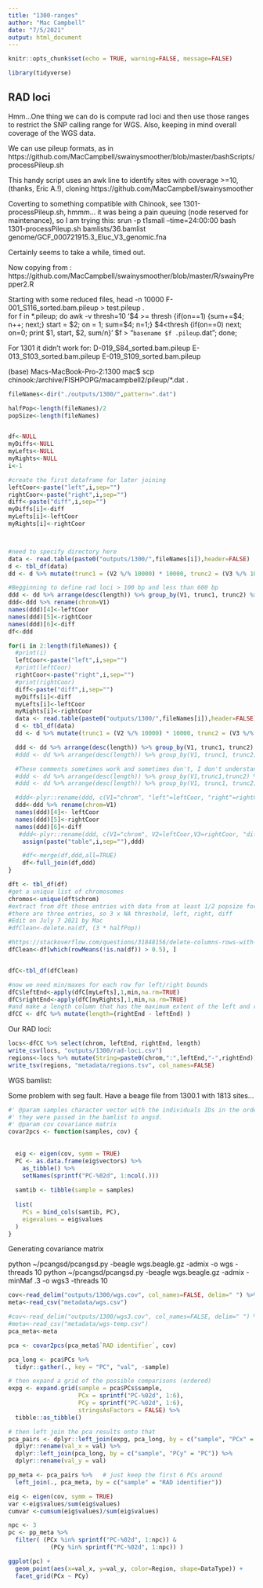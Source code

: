 ```yaml
---
title: "1300-ranges"
author: "Mac Campbell"
date: "7/5/2021"
output: html_document
---
```


```r
knitr::opts_chunk$set(echo = TRUE, warning=FALSE, message=FALSE)
```

```r
library(tidyverse)
```

## RAD loci
Hmm...One thing we can do is compute rad loci and then use those ranges to restrict the SNP calling range for WGS. Also, keeping in mind overall coverage of the WGS data.

We can use pileup formats, as in https://github.com/MacCampbell/swainysmoother/blob/master/bashScripts/processPileup.sh

This handy script uses an awk line to identify sites with coverage >=10, (thanks, Eric A.!), cloning https://github.com/MacCampbell/swainysmoother

Coverting to something compatible with Chinook, see 1301-processPileup.sh, hmmm... it was being a pain queuing (node reserved for maintenance), so I am trying this:
srun -p t1small --time=24:00:00 bash 1301-processPileup.sh bamlists/36.bamlist genome/GCF_000721915.3_Eluc_V3_genomic.fna

Certainly seems to take a while, timed out.

Now copying from : https://github.com/MacCampbell/swainysmoother/blob/master/R/swainyPrepper2.R

Starting with some reduced files, head -n 10000 F-001_S116_sorted.bam.pileup > test.pileup
.     
for f in *.pileup; do awk -v thresh=10 '$4 >= thresh {if(on==1) {sum+=$4; n++; next;}  start = $2; on = 1; sum=$4; n=1;} $4<thresh {if(on==0) next; on=0; print $1, start, $2, sum/n}' $f > "`basename $f .pileup`.dat";   done;

For 1301 it didn't work for:
D-019_S84_sorted.bam.pileup
E-013_S103_sorted.bam.pileup
E-019_S109_sorted.bam.pileup

(base) Macs-MacBook-Pro-2:1300 mac$ scp chinook:/archive/FISHPOPG/macampbell2/pileup/*.dat .   

```r
fileNames<-dir("./outputs/1300/",pattern=".dat")

halfPop<-length(fileNames)/2
popSize<-length(fileNames)


df<-NULL
myDiffs<-NULL
myLefts<-NULL
myRights<-NULL
i<-1

#create the first dataframe for later joining
leftCoor<-paste("left",i,sep="")
rightCoor<-paste("right",i,sep="")
diff<-paste("diff",i,sep="")
myDiffs[i]<-diff
myLefts[i]<-leftCoor
myRights[i]<-rightCoor



#need to specify directory here
data <- read.table(paste0("outputs/1300/",fileNames[i]),header=FALSE)
d <- tbl_df(data)
dd <- d %>% mutate(trunc1 = (V2 %/% 10000) * 10000, trunc2 = (V3 %/% 10000) * 10000, length = V3 - V2)

#Begginning to define rad loci > 100 bp and less than 600 bp
ddd <- dd %>% arrange(desc(length)) %>% group_by(V1, trunc1, trunc2) %>% summarise(left = min(V2), right = max(V3)) %>% mutate(diff = right - left) %>% filter(diff >100 & diff < 600)
ddd<-ddd %>% rename(chrom=V1)
names(ddd)[4]<-leftCoor
names(ddd)[5]<-rightCoor
names(ddd)[6]<-diff
df<-ddd

for(i in 2:length(fileNames)) {
  #print(i)
  leftCoor<-paste("left",i,sep="")
  #print(leftCoor)
  rightCoor<-paste("right",i,sep="")
  #print(rightCoor)
  diff<-paste("diff",i,sep="")
  myDiffs[i]<-diff
  myLefts[i]<-leftCoor
  myRights[i]<-rightCoor
  data <- read.table(paste0("outputs/1300/",fileNames[i]),header=FALSE)
  d <- tbl_df(data)
  dd <- d %>% mutate(trunc1 = (V2 %/% 10000) * 10000, trunc2 = (V3 %/% 10000) * 10000, length = V3 - V2)

  ddd <- dd %>% arrange(desc(length)) %>% group_by(V1, trunc1, trunc2) %>% summarise(left = min(V2), right = max(V3)) %>% mutate(diff = right - left) %>% filter(diff >100 & diff < 600)
  #ddd <- dd %>% arrange(desc(length)) %>% group_by(V1, trunc1, trunc2) %>% rename_("left" = "V2", "right" = "V3") %>% mutate(diff = right - left) %>% filter(diff >150 & diff < 600)

  #These comments sometimes work and sometimes don't, I don't understand why. Line 68 and 75 that is. I think it has to do with plyr and dplyr
  #ddd <- dd %>% arrange(desc(length)) %>% group_by(V1,trunc1,trunc2) %>% mutate(diff = V3 - V2) %>% filter(diff > 100 & diff < 600)
  #ddd <- dd %>% arrange(desc(length)) %>% group_by(V1, trunc1, trunc2) %>% rename_("left" = "V2", "right"="V3") %>% mutate(diff = right - left) %>% filter(diff >150 & diff < 600)

  #ddd<-plyr::rename(ddd, c(V1="chrom", "left"=leftCoor, "right"=rightCoor,"diff"=diff))
  ddd<-ddd %>% rename(chrom=V1)
  names(ddd)[4]<- leftCoor
  names(ddd)[5]<-rightCoor
  names(ddd)[6]<-diff
   #ddd<-plyr::rename(ddd, c(V1="chrom", V2=leftCoor,V3=rightCoor, "diff"=diff))
    assign(paste("table",i,sep=""),ddd)

    #df<-merge(df,ddd,all=TRUE)
    df<-full_join(df,ddd)
}

dft <- tbl_df(df)
#get a unique list of chromosomes
chromos<-unique(dft$chrom)
#extract from dft those entries with data from at least 1/2 popsize for all diff columns
#there are three entries, so 3 x NA threshold, left, right, diff
#Edit on July 7 2021 by Mac
#dfClean<-delete.na(df, (3 * halfPop))

#https://stackoverflow.com/questions/31848156/delete-columns-rows-with-more-than-x-missing
dfClean<-df[which(rowMeans(!is.na(df)) > 0.5), ]


dfC<-tbl_df(dfClean)

#now we need min/maxes for each row for left/right bounds
dfC$leftEnd<-apply(dfC[myLefts],1,min,na.rm=TRUE)
dfC$rightEnd<-apply(dfC[myRights],1,min,na.rm=TRUE)
#and make a length column that has the maximum extent of the left and right bounds
dfCC <- dfC %>% mutate(length=(rightEnd - leftEnd) )

```

Our RAD loci:
```r
locs<-dfCC %>% select(chrom, leftEnd, rightEnd, length)
write_csv(locs, "outputs/1300/rad-loci.csv")
regions<-locs %>% mutate(String=paste0(chrom,":",leftEnd,"-",rightEnd)) %>% select(String)
write_tsv(regions, "metadata/regions.tsv", col_names=FALSE)
```

WGS bamlist:

Some problem with seg fault. Have a beage file from 1300.1 with 1813 sites...

```r
#' @param samples character vector with the individuals IDs in the order in which
#' they were passed in the bamlist to angsd.
#' @param cov covariance matrix
covar2pcs <- function(samples, cov) {
  
  
  eig <- eigen(cov, symm = TRUE)
  PC <- as.data.frame(eig$vectors) %>%
    as_tibble() %>%
    setNames(sprintf("PC-%02d", 1:ncol(.)))
  
  samtib <- tibble(sample = samples)
  
  list(
    PCs = bind_cols(samtib, PC),
    eigevalues = eig$values
  )
}
```

Generating covariance matrix

python ~/pcangsd/pcangsd.py -beagle wgs.beagle.gz -admix -o wgs -threads 10
python ~/pcangsd/pcangsd.py -beagle wgs.beagle.gz -admix -minMaf .3 -o wgs3 -threads 10

```r
cov<-read_delim("outputs/1300/wgs.cov", col_names=FALSE, delim=" ") %>% as.matrix()
meta<-read_csv("metadata/wgs.csv")

#cov<-read_delim("outputs/1300/wgs3.cov", col_names=FALSE, delim=" ") %>% as.matrix()
#meta<-read_csv("metadata/wgs-temp.csv")
pca_meta<-meta
```

```r
pca <- covar2pcs(pca_meta$`RAD identifier`, cov)

pca_long <- pca$PCs %>%
  tidyr::gather(., key = "PC", "val", -sample)

# then expand a grid of the possible comparisons (ordered)
expg <- expand.grid(sample = pca$PCs$sample,
                    PCx = sprintf("PC-%02d", 1:6),
                    PCy = sprintf("PC-%02d", 1:6),
                    stringsAsFactors = FALSE) %>%
  tibble::as_tibble()

# then left join the pca results onto that
pca_pairs <- dplyr::left_join(expg, pca_long, by = c("sample", "PCx" = "PC")) %>%
  dplyr::rename(val_x = val) %>%
  dplyr::left_join(pca_long, by = c("sample", "PCy" = "PC")) %>%
  dplyr::rename(val_y = val)

pp_meta <- pca_pairs %>%   # just keep the first 6 PCs around
  left_join(., pca_meta, by = c("sample" = "RAD identifier")) 
```

```r
eig <- eigen(cov, symm = TRUE)
var <-eig$values/sum(eig$values)
cumvar <-cumsum(eig$values)/sum(eig$values)
```


```r

npc <- 3
pc <- pp_meta %>%
  filter( (PCx %in% sprintf("PC-%02d", 1:npc)) & 
            (PCy %in% sprintf("PC-%02d", 1:npc)) )
```

```r
ggplot(pc) +
  geom_point(aes(x=val_x, y=val_y, color=Region, shape=DataType)) +
  facet_grid(PCx ~ PCy) 
```
